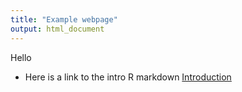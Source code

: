 ```yaml
---
title: "Example webpage"
output: html_document
---
```


Hello

* Here is a link to the intro R markdown [Introduction](./markdown-intro.html)